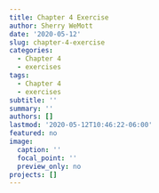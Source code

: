 ```yaml
---
title: Chapter 4 Exercise
author: Sherry WeMott
date: '2020-05-12'
slug: chapter-4-exercise
categories:
  - Chapter 4
  - exercises
tags:
  - Chapter 4
  - exercises
subtitle: ''
summary: ''
authors: []
lastmod: '2020-05-12T10:46:22-06:00'
featured: no
image:
  caption: ''
  focal_point: ''
  preview_only: no
projects: []
---
```

